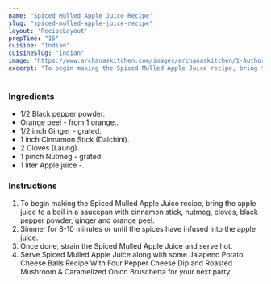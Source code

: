 ---
name: "Spiced Mulled Apple Juice Recipe"
slug: "spiced-mulled-apple-juice-recipe"
layout: 'RecipeLayout'
prepTime: "15"
cuisine: "Indian"
cuisineSlug: "indian"
image: "https://www.archanaskitchen.com/images/archanaskitchen/1-Author/gauravi/Spiced_Mulled_Apple_Juice.jpg"
excerpt: "To begin making the Spiced Mulled Apple Juice recipe, bring the apple juice to a boil in a saucepan with cinnamon stick, nutmeg, cloves, black pepper powder, ginger and orange peel"
---

### Ingredients

- 1/2 Black pepper powder.
- Orange peel - from 1 orange..
- 1/2 inch Ginger - grated.
- 1 inch Cinnamon Stick (Dalchini).
- 2 Cloves (Laung).
- 1 pinch Nutmeg - grated.
- 1 liter Apple juice -.

### Instructions

1. To begin making the Spiced Mulled Apple Juice recipe, bring the apple juice to a boil in a saucepan with cinnamon stick, nutmeg, cloves, black pepper powder, ginger and orange peel.
1. Simmer for 8-10 minutes or until the spices have infused into the apple juice.
1. Once done, strain the Spiced Mulled Apple Juice  and serve hot.
1. Serve Spiced Mulled Apple Juice along with some  Jalapeno Potato Cheese Balls Recipe With Four Pepper Cheese Dip and Roasted Mushroom & Caramelized Onion Bruschetta for your next party.
